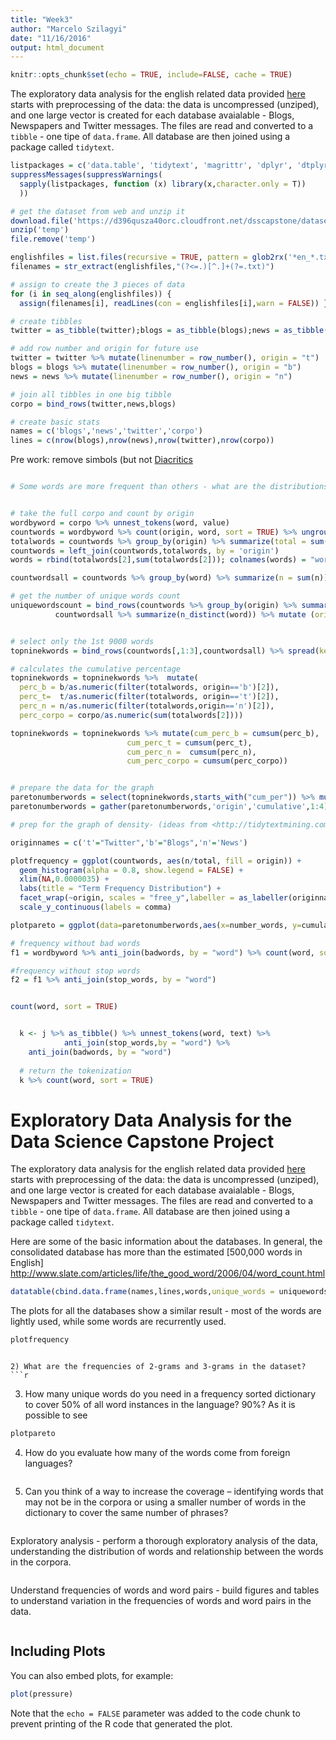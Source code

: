 ```yaml
---
title: "Week3"
author: "Marcelo Szilagyi"
date: "11/16/2016"
output: html_document
---
```



```r
knitr::opts_chunk$set(echo = TRUE, include=FALSE, cache = TRUE)
```
###########

The exploratory data analysis for the english related data provided [here](https://d396qusza40orc.cloudfront.net/dsscapstone/dataset/Coursera-SwiftKey.zip') starts with preprocessing of the data: the data is uncompressed (unziped), and one large vector is created for each database avaialable - Blogs, Newspapers and Twitter messages. The files are read and converted to a `tibble` - one tipe of `data.frame`. All database are then joined using a package called `tidytext`.

```r
listpackages = c('data.table', 'tidytext', 'magrittr', 'dplyr', 'dtplyr', 'tibble', 'tm', 'stringr', 'ggplot2','scales','DT', 'tidyr')
suppressMessages(suppressWarnings(
  sapply(listpackages, function (x) library(x,character.only = T))
  ))
```

```r
# get the dataset from web and unzip it
download.file('https://d396qusza40orc.cloudfront.net/dsscapstone/dataset/Coursera-SwiftKey.zip',destfile = "temp")
unzip('temp')
file.remove('temp')
```

```r
englishfiles = list.files(recursive = TRUE, pattern = glob2rx('*en_*.txt'))
filenames = str_extract(englishfiles,"(?<=.)[^.]+(?=.txt)")

# assign to create the 3 pieces of data
for (i in seq_along(englishfiles)) {
  assign(filenames[i], readLines(con = englishfiles[i],warn = FALSE)) }

# create tibbles
twitter = as_tibble(twitter);blogs = as_tibble(blogs);news = as_tibble(news)

# add row number and origin for future use
twitter = twitter %>% mutate(linenumber = row_number(), origin = "t")
blogs = blogs %>% mutate(linenumber = row_number(), origin = "b")
news = news %>% mutate(linenumber = row_number(), origin = "n")

# join all tibbles in one big tibble
corpo = bind_rows(twitter,news,blogs)

# create basic stats
names = c('blogs','news','twitter','corpo')
lines = c(nrow(blogs),nrow(news),nrow(twitter),nrow(corpo))

```


Pre work: remove simbols (but not [Diacritics](https://en.wikipedia.org/wiki/Diacritic )
```r

```

```r

# Some words are more frequent than others - what are the distributions of word frequencies?


# take the full corpo and count by origin 
wordbyword = corpo %>% unnest_tokens(word, value)
countwords = wordbyword %>% count(origin, word, sort = TRUE) %>% ungroup()
totalwords = countwords %>% group_by(origin) %>% summarize(total = sum(n))
countwords = left_join(countwords,totalwords, by = 'origin')  
words = rbind(totalwords[2],sum(totalwords[2])); colnames(words) = "words"

countwordsall = countwords %>% group_by(word) %>% summarize(n = sum(n)) %>% ungroup %>% arrange(desc(n)) %>% mutate (origin = "corpo")

# get the number of unique words count
uniquewordscount = bind_rows(countwords %>% group_by(origin) %>% summarize(n_distinct(word)), 
          countwordsall %>% summarize(n_distinct(word)) %>% mutate (origin="corpo"))


# select only the 1st 9000 words
topninekwords = bind_rows(countwords[,1:3],countwordsall) %>% spread(key=origin, value = n) %>% arrange(desc(corpo)) %>% top_n(n=9000, wt = corpo)

# calculates the cumulative percentage
topninekwords = topninekwords %>%  mutate(  
  perc_b = b/as.numeric(filter(totalwords, origin=='b')[2]),
  perc_t=  t/as.numeric(filter(totalwords, origin=='t')[2]),
  perc_n = n/as.numeric(filter(totalwords,origin=='n')[2]), 
  perc_corpo = corpo/as.numeric(sum(totalwords[2])))

topninekwords = topninekwords %>% mutate(cum_perc_b = cumsum(perc_b),
                          cum_perc_t = cumsum(perc_t),
                          cum_perc_n =  cumsum(perc_n),
                          cum_perc_corpo = cumsum(perc_corpo))


# prepare the data for the graph
paretonumberwords = select(topninekwords,starts_with("cum_per")) %>% mutate(number_words = row_number())
paretonumberwords = gather(paretonumberwords,'origin','cumulative',1:4)


```

```r
# prep for the graph of density- (ideas from <http://tidytextmining.com/tfidf.html>)

originnames = c('t'="Twitter",'b'="Blogs",'n'='News')

plotfrequency = ggplot(countwords, aes(n/total, fill = origin)) +
  geom_histogram(alpha = 0.8, show.legend = FALSE) +
  xlim(NA,0.0000035) +
  labs(title = "Term Frequency Distribution") +
  facet_wrap(~origin, scales = "free_y",labeller = as_labeller(originnames),nrow = 3)+
  scale_y_continuous(labels = comma)

plotpareto = ggplot(data=paretonumberwords,aes(x=number_words, y=cumulative, color=origin)) + geom_point(shape=1) + scale_x_continuous(trans = 'log10')

```

```r

# frequency without bad words
f1 = wordbyword %>% anti_join(badwords, by = "word") %>% count(word, sort = TRUE) 

#frequency without stop words
f2 = f1 %>% anti_join(stop_words, by = "word") 


count(word, sort = TRUE)


  k <- j %>% as_tibble() %>% unnest_tokens(word, text) %>% 
            anti_join(stop_words,by = "word") %>% 
    anti_join(badwords, by = "word")
  
  # return the tokenization
  k %>% count(word, sort = TRUE)

```



  
####################################################################

# Exploratory Data Analysis for the Data Science Capstone Project

The exploratory data analysis for the english related data provided [here](https://d396qusza40orc.cloudfront.net/dsscapstone/dataset/Coursera-SwiftKey.zip') starts with preprocessing of the data: the data is uncompressed (unziped), and one large vector is created for each database avaialable - Blogs, Newspapers and Twitter messages. The files are read and converted to a `tibble` - one tipe of `data.frame`. All database are then joined using a package called `tidytext`.

Here are some of the basic information about the databases. In general, the consolidated database has more than the estimated [500,000 words in English] <http://www.slate.com/articles/life/the_good_word/2006/04/word_count.html>

```r
datatable(cbind.data.frame(names,lines,words,unique_words = uniquewordscount[,2]),colnames = c('Database','Lines','Words','Unique Words')) %>% formatCurrency(c('lines','words','n_distinct(word)'),currency = "",digits = 0)
```


The plots for all the databases show a similar result - most of the words are lightly used, while some words are recurrently used. 
```r
plotfrequency
```






```

2) What are the frequencies of 2-grams and 3-grams in the dataset?
```r

```


3) How many unique words do you need in a frequency sorted dictionary to cover 50% of all word instances in the language? 90%?
As it is possible to see
```r
plotpareto

```

4) How do you evaluate how many of the words come from foreign languages?
```r

```

5) Can you think of a way to increase the coverage -- identifying words that may not be in the corpora or using a smaller number of words
in the dictionary to cover the same number of phrases?
```r

```


Exploratory analysis - perform a thorough exploratory analysis of the data, understanding the distribution of words and relationship between the words in the corpora.
```r

```

Understand frequencies of words and word pairs - build figures and tables to understand variation in the frequencies of words and word pairs in the data.
```r

```



## Including Plots

You can also embed plots, for example:

```r
plot(pressure)
```

Note that the `echo = FALSE` parameter was added to the code chunk to prevent printing of the R code that generated the plot.
